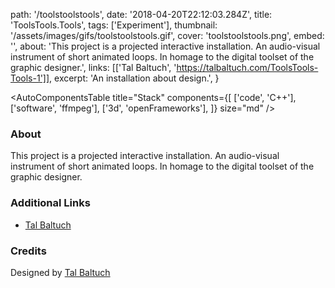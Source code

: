   path: '/toolstoolstools',
  date: '2018-04-20T22:12:03.284Z',
  title: 'ToolsTools.Tools',
  tags: ['Experiment'],
  thumbnail: '/assets/images/gifs/toolstoolstools.gif',
  cover: 'toolstoolstools.png',
  embed: '',
  about:
    'This project is a projected interactive installation. An audio-visual instrument of short animated loops. In homage to the digital toolset of the graphic designer.',
  links: [['Tal Baltuch', 'https://talbaltuch.com/ToolsTools-Tools-1']],
  excerpt: 'An installation about design.',
}

<AutoComponentsTable
  title="Stack"
  components={[
    ['code', 'C++'],
    ['software', 'ffmpeg'],
    ['3d', 'openFrameworks'],
  ]}
  size="md"
/>

### About

This project is a projected interactive installation. An audio-visual instrument of short animated loops. In homage to the digital toolset of the graphic designer.

### Additional Links

- [Tal Baltuch](http://talbaltuch.com/ToolsTools-Tools-2)

### Credits

Designed by <a target="_blank" href="https://talbaltuch.com">Tal Baltuch</a>
